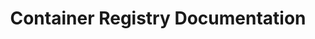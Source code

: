 ---
layout: index
title: Container Registry Documentation
description: Container Registry Documentation
---